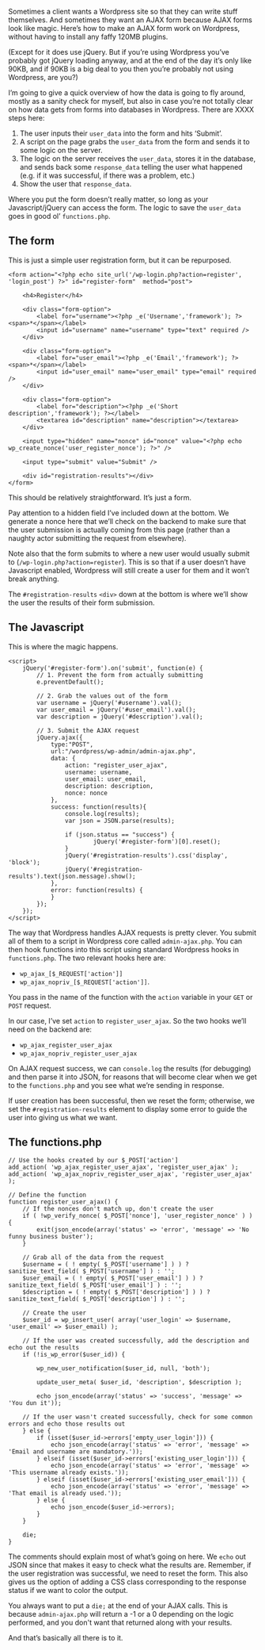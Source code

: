 Sometimes a client wants a Wordpress site so that they can write stuff themselves. And sometimes they want an AJAX form because AJAX forms look like magic. Here’s how to make an AJAX form work on Wordpress, without having to install any faffy 120MB plugins.

(Except for it does use jQuery. But if you’re using Wordpress you’ve probably got jQuery loading anyway, and at the end of the day it’s only like 90KB, and if 90KB is a big deal to you then you’re probably not using Wordpress, are you?)

I’m going to give a quick overview of how the data is going to fly around, mostly as a sanity check for myself, but also in case you’re not totally clear on how data gets from forms into databases in Wordpress. There are XXXX steps here:

1. The user inputs their `user_data` into the form and hits ‘Submit’.
2. A script on the page grabs the `user_data` from the form and sends it to some logic on the server.
3. The logic on the server receives the `user_data`, stores it in the database, and sends back some `response_data` telling the user what happened (e.g. if it was successful, if there was a problem, etc.)
4. Show the user that `response_data`.

Where you put the form doesn’t really matter, so long as your Javascript/jQuery can access the form. The logic to save the `user_data` goes in good ol’ `functions.php`.

## The form

This is just a simple user registration form, but it can be repurposed.

```
<form action="<?php echo site_url('/wp-login.php?action=register', 'login_post') ?>" id="register-form"  method="post">

	<h4>Register</h4>

	<div class="form-option">
		<label for="username"><?php _e('Username','framework'); ?><span>*</span></label>
		<input id="username" name="username" type="text" required />
	</div>

	<div class="form-option">
		<label for="user_email"><?php _e('Email','framework'); ?><span>*</span></label>
		<input id="user_email" name="user_email" type="email" required />
	</div>

	<div class="form-option">
		<label for="description"><?php _e('Short description','framework'); ?></label>
		<textarea id="description" name="description"></textarea>
	</div>

	<input type="hidden" name="nonce" id="nonce" value="<?php echo wp_create_nonce('user_register_nonce'); ?>" />

	<input type="submit" value="Submit" />

	<div id="registration-results"></div>
</form>
```

This should be relatively straightforward. It’s just a form.

Pay attention to a hidden field I’ve included down at the bottom. We generate a nonce here that we’ll check on the backend to make sure that the user submission is actually coming from this page (rather than a naughty actor submitting the request from elsewhere).

Note also that the form submits to where a new user would usually submit to (`/wp-login.php?action=register`). This is so that if a user doesn’t have Javascript enabled, Wordpress will still create a user for them and it won’t break anything.

The `#registration-results` `<div>` down at the bottom is where we’ll show the user the results of their form submission.

## The Javascript

This is where the magic happens.

```
<script>
	jQuery('#register-form').on('submit', function(e) {
		// 1. Prevent the form from actually submitting
		e.preventDefault();

		// 2. Grab the values out of the form
		var username = jQuery('#username').val();
		var user_email = jQuery('#user_email').val();
		var description = jQuery('#description').val();

		// 3. Submit the AJAX request
		jQuery.ajax({
			type:"POST",
			url:"/wordpress/wp-admin/admin-ajax.php",
			data: {
				action: "register_user_ajax",
				username: username,
				user_email: user_email,
				description: description,
				nonce: nonce
			},
			success: function(results){
				console.log(results);
				var json = JSON.parse(results);

				if (json.status == "success") {
						jQuery('#register-form')[0].reset();
				}
				jQuery('#registration-results').css('display', 'block');
				jQuery('#registration-results').text(json.message).show();
			},
			error: function(results) {
			}
		});
	});
</script>
```

The way that Wordpress handles AJAX requests is pretty clever. You submit all of them to a script in Wordpress core called `admin-ajax.php`. You can then hook functions into this script using standard Wordpress hooks in `functions.php`. The two relevant hooks here are:

- `wp_ajax_[$_REQUEST['action']]`
- `wp_ajax_nopriv_[$_REQUEST['action']]`.

You pass in the name of the function with the `action` variable in your `GET` or `POST` request.

In our case, I’ve set `action` to `register_user_ajax`. So the two hooks we’ll need on the backend are:

- `wp_ajax_register_user_ajax`
- `wp_ajax_nopriv_register_user_ajax`

On AJAX request success, we can `console.log` the results (for debugging) and then parse it into JSON, for reasons that will become clear when we get to the `functions.php` and you see what we’re sending in response.

If user creation has been successful, then we reset the form; otherwise, we set the `#registration-results` element to display some error to guide the user into giving us what we want.

## The functions.php

```
// Use the hooks created by our $_POST['action']
add_action( 'wp_ajax_register_user_ajax', 'register_user_ajax' );
add_action( 'wp_ajax_nopriv_register_user_ajax', 'register_user_ajax' );

// Define the function
function register_user_ajax() {
	// If the nonces don't match up, don't create the user
	if ( !wp_verify_nonce( $_POST['nonce'], 'user_register_nonce' ) ) {
		exit(json_encode(array('status' => 'error', 'message' => 'No funny business buster');
	}

	// Grab all of the data from the request
	$username = ( ! empty( $_POST['username'] ) ) ? sanitize_text_field( $_POST['username'] ) : '';
	$user_email = ( ! empty( $_POST['user_email'] ) ) ? sanitize_text_field( $_POST['user_email'] ) : '';
	$description = ( ! empty( $_POST['description'] ) ) ? sanitize_text_field( $_POST['description'] ) : '';

	// Create the user
	$user_id = wp_insert_user( array('user_login' => $username, 'user_email' => $user_email) );

	// If the user was created successfully, add the description and echo out the results
	if (!is_wp_error($user_id)) {

        wp_new_user_notification($user_id, null, 'both');

		update_user_meta( $user_id, 'description', $description );

		echo json_encode(array('status' => 'success', 'message' => 'You dun it'));

	// If the user wasn't created successfully, check for some common errors and echo those results out
	} else {
		if (isset($user_id->errors['empty_user_login'])) {
			echo json_encode(array('status' => 'error', 'message' => 'Email and username are mandatory.'));
		} elseif (isset($user_id->errors['existing_user_login'])) {
			echo json_encode(array('status' => 'error', 'message' => 'This username already exists.'));
		} elseif (isset($user_id->errors['existing_user_email'])) {
			echo json_encode(array('status' => 'error', 'message' => 'That email is already used.'));
		} else {
			echo json_encode($user_id->errors);
		}
	}

	die;
}
```

The comments should explain most of what’s going on here. We `echo` out JSON since that makes it easy to check what the results are. Remember, if the user registration was successful, we need to reset the form. This also gives us the option of adding a CSS class corresponding to the response status if we want to color the output.

You always want to put a `die;` at the end of your AJAX calls. This is because `admin-ajax.php` will return a -1 or a 0 depending on the logic performed, and you don't want that returned along with your results.

And that’s basically all there is to it.
